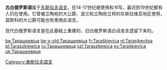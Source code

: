 {{unreferenced|time=2018-05-23T10:13:24+00:00}}
'''古白俄罗斯语'''属于[[东斯拉夫语支|东斯拉夫语支]]，在14-17世纪被使用和书写，最迟到19世纪都有人仍在使用。它曾被立陶宛的大公爵、波兰和立陶宛立邦的东斯拉维亚地区使用，莫斯科的大公爵可能也有使用此语言。

现代白俄罗斯语言是在此基础上重建的，旧白俄罗斯语白话发言遗留下来的。

{{Lang-stub}}

[[Category:東斯拉夫語支|Category:東斯拉夫語支]]

[[be:Тарашкевіца|be:Тарашкевіца]]
[[be-x-old:Тарашкевіца|be-x-old:Тарашкевіца]]
[[fr:Taraškievica|fr:Taraškievica]]
[[nl:Tarasjkevitsa|nl:Tarasjkevitsa]]
[[pl:Taraszkiewica|pl:Taraszkiewica]]
[[ru:Тарашкевица|ru:Тарашкевица]]
[[szl:Taraszkewica|szl:Taraszkewica]]
[[sv:Taraškievica|sv:Taraškievica]]
[[uk:Тарашкевиця|uk:Тарашкевиця]]